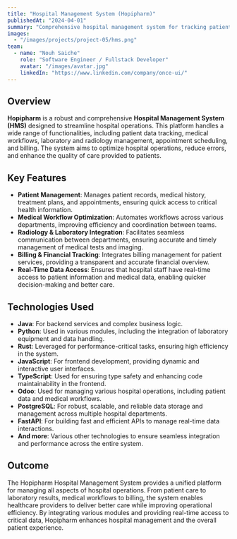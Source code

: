 ```yaml
---
title: "Hospital Management System (Hopipharm)"
publishedAt: "2024-04-01"
summary: "Comprehensive hospital management system for tracking patient data and managing medical workflows."
images:
  - "/images/projects/project-05/hms.png"
team:
  - name: "Nouh Saiche"
    role: "Software Engineer / Fullstack Developer"
    avatar: "/images/avatar.jpg"
    linkedIn: "https://www.linkedin.com/company/once-ui/"
---
```


## Overview

**Hopipharm** is a robust and comprehensive **Hospital Management System (HMS)** designed to streamline hospital operations. This platform handles a wide range of functionalities, including patient data tracking, medical workflows, laboratory and radiology management, appointment scheduling, and billing. The system aims to optimize hospital operations, reduce errors, and enhance the quality of care provided to patients.

## Key Features

- **Patient Management**: Manages patient records, medical history, treatment plans, and appointments, ensuring quick access to critical health information.
- **Medical Workflow Optimization**: Automates workflows across various departments, improving efficiency and coordination between teams.
- **Radiology & Laboratory Integration**: Facilitates seamless communication between departments, ensuring accurate and timely management of medical tests and imaging.
- **Billing & Financial Tracking**: Integrates billing management for patient services, providing a transparent and accurate financial overview.
- **Real-Time Data Access**: Ensures that hospital staff have real-time access to patient information and medical data, enabling quicker decision-making and better care.

## Technologies Used

- **Java**: For backend services and complex business logic.
- **Python**: Used in various modules, including the integration of laboratory equipment and data handling.
- **Rust**: Leveraged for performance-critical tasks, ensuring high efficiency in the system.
- **JavaScript**: For frontend development, providing dynamic and interactive user interfaces.
- **TypeScript**: Used for ensuring type safety and enhancing code maintainability in the frontend.
- **Odoo**: Used for managing various hospital operations, including patient data and medical workflows.
- **PostgreSQL**: For robust, scalable, and reliable data storage and management across multiple hospital departments.
- **FastAPI**: For building fast and efficient APIs to manage real-time data interactions.
- **And more**: Various other technologies to ensure seamless integration and performance across the entire system.

## Outcome

The Hopipharm Hospital Management System provides a unified platform for managing all aspects of hospital operations. From patient care to laboratory results, medical workflows to billing, the system enables healthcare providers to deliver better care while improving operational efficiency. By integrating various modules and providing real-time access to critical data, Hopipharm enhances hospital management and the overall patient experience.
